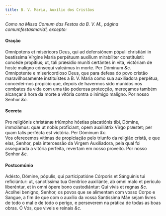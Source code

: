 ```yaml
---
title: B. V. Maria, Auxílio dos Cristãos
---
```


<em>
  Como na Missa Comum das Festas da B. V. M., página comumfestasmaria1, excepto:
</em>

<h4 class="text-center">Oração</h4>
<div class="container-fluid">
  <div class="row">
    <div class="col-6 dropcaps text-justify">
      Omnípotens et miséricors Deus, qui ad defensiónem pópuli christiáni in
      beatíssima Vírgine María perpétuum auxílium mirabíliter constituísti:
      concéde propítius; ut, tali præsídio muníti certántes in vita, victóriam
      de hoste malígno cónsequi valeámus in morte. Per Dóminum <em>&c.</em>
    </div>
    <div class="col-6 dropcaps text-justify">
      Omnipotente e misericordioso Deus, que para defesa do povo cristão
      maravilhosamente instituístes a B. V. Maria como sua auxiliadora perpétua,
      concedei-nos propício que, depois de havermos sido munidos nos combates da
      vida com uma tão poderosa protecção, mereçamos também alcançar à hora da
      morte a vitória contra o inimigo maligno. Por nosso Senhor <em>&c.</em>
    </div>
  </div>
</div>

<h4 class="text-center">Secreta</h4>
<div class="container-fluid">
  <div class="row">
    <div class="col-6 dropcaps text-justify">
      Pro religiónis christánæ triúmpho hóstias placatiónis tibi, Dómine,
      immolámus: quæ ut nobis profíciant, opem auxiliátrix Virgo præstet; per
      quam talis perfécta est victória. Per Dóminum <em>&c.</em>
    </div>
    <div class="col-6 dropcaps text-justify">
      Vos oferecemos vítimas de propiciação pelo triunfo da religião cristã, e
      que elas, Senhor, pela intercessão da Virgem Auxiliadora, pela qual foi
      assegurada a vitória perfeita, revertam em nosso proveito. Por nosso
      Senhor <em>&c.</em>
    </div>
  </div>
</div>

<h4 class="text-center">Postcomúnio</h4>
<div class="container-fluid">
  <div class="row">
    <div class="col-6 dropcaps text-justify">
      Adésto, Dómine, pópulis, qui participatióne Córporis et Sánguinis tui
      reficiúntur: ut, sanctíssima tua Genitríce auxiliánte, ab omni malo et
      perículo liberéntur, et in omni ópere bono custodiántur: Qui vivis et
      regnas <em>&c.</em>
    </div>
    <div class="col-6 dropcaps text-justify">
      Acolhei benigno, Senhor, os povos que se alimentam com vosso Corpo e
      Sangue, a fim de que com o auxílio da vossa Santíssima Mãe sejam livres de
      todo o mal e de todo o perigo, e perseverem na prática de todas as boas
      obras. Ó Vós, que viveis e reinais <em>&c.</em>
    </div>
  </div>
</div>
